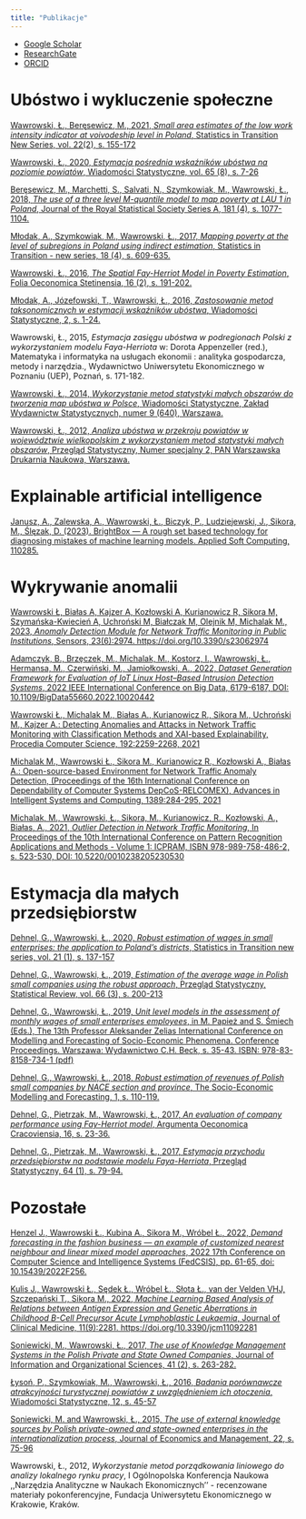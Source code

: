 ```yaml
---
title: "Publikacje"
---
```


- [Google Scholar](https://scholar.google.pl/citations?user=nQFr4NMAAAAJ)   
- [ResearchGate](https://www.researchgate.net/profile/Lukasz_Wawrowski)   
- [ORCID](https://orcid.org/0000-0002-1201-5344)


# Ubóstwo i wykluczenie społeczne

[Wawrowski, Ł., Beręsewicz, M., 2021, _Small area estimates of the low work intensity indicator at voivodeship level in Poland_, Statistics in Transition New Series, vol. 22(2), s. 155-172](articles/sit_2021.pdf)

[Wawrowski, Ł., 2020, _Estymacja pośrednia wskaźników ubóstwa na poziomie powiatów_, Wiadomości Statystyczne, vol. 65 (8), s. 7-26](https://ws.stat.gov.pl/Article/2020/8/007-026)

[Beręsewicz, M., Marchetti, S., Salvati, N., Szymkowiak, M., Wawrowski, Ł., 2018, _The use of a three level M-quantile model to map poverty at LAU 1 in Poland_, Journal of the Royal Statistical Society Series A, 181 (4), s. 1077-1104.](https://rss.onlinelibrary.wiley.com/doi/10.1111/rssa.12349)

[Młodak, A., Szymkowiak, M., Wawrowski, Ł., 2017, _Mapping poverty at the level of subregions in Poland using indirect estimation_, Statistics in Transition - new series, 18 (4), s. 609-635.](articles/sit_2017.pdf)

[Wawrowski, Ł., 2016, _The Spatial Fay-Herriot Model in Poverty Estimation_, Folia Oeconomica Stetinensia, 16 (2), s. 191-202.](articles/folia_2016.pdf)

[Młodak, A., Józefowski, T., Wawrowski, Ł., 2016, _Zastosowanie metod taksonomicznych w estymacji wskaźników ubóstwa_, Wiadomości Statystyczne, 2, s. 1-24.](articles/ws_2016_02.pdf)

Wawrowski, Ł., 2015, _Estymacja zasięgu ubóstwa w podregionach Polski z wykorzystaniem modelu Faya-Herriota_ w: Dorota Appenzeller (red.), Matematyka i informatyka na usługach ekonomii : analityka gospodarcza, metody i narzędzia., Wydawnictwo Uniwersytetu Ekonomicznego w Poznaniu (UEP), Poznań, s. 171-182.

[Wawrowski, Ł., 2014, _Wykorzystanie metod statystyki małych obszarów do tworzenia map ubóstwa w Polsce_, Wiadomości Statystyczne, Zakład Wydawnictw Statystycznych, numer 9 (640),  Warszawa.](articles/ws_2014.pdf)

[Wawrowski, Ł., 2012, _Analiza ubóstwa w przekroju powiatów w województwie wielkopolskim z wykorzystaniem metod statystyki małych obszarów_, Przegląd Statystyczny, Numer specjalny 2, PAN Warszawska Drukarnia Naukowa, Warszawa.](articles/ps_2012.pdf)

# Explainable artificial intelligence

[Janusz, A., Zalewska, A., Wawrowski, Ł., Biczyk, P., Ludziejewski, J., Sikora, M., Ślęzak, D. (2023). BrightBox — A rough set based technology for diagnosing mistakes of machine learning models. Applied Soft Computing, 110285.](https://www.sciencedirect.com/science/article/pii/S1568494623003034?casa_token=nDCjKI9F1m4AAAAA:64T2RssPagT6VatwfVQmfoSiWzzVu6La7YXuZMM5HOwoKhk_9TSQaqiZni4hSHdkNzPMofWP_CAN)

# Wykrywanie anomalii

[Wawrowski Ł, Białas A, Kajzer A, Kozłowski A, Kurianowicz R, Sikora M, Szymańska-Kwiecień A, Uchroński M, Białczak M, Olejnik M, Michalak M., 2023, _Anomaly Detection Module for Network Traffic Monitoring in Public Institutions_, Sensors, 23(6):2974. https://doi.org/10.3390/s23062974](articles/sensors_2023.pdf)

[Adamczyk, B., Brzȩczek, M., Michalak, M., Kostorz, I., Wawrowski, Ł., Hermansa, M., Czerwiński, M., Jamiołkowski, A., 2022, _Dataset Generation Framework for Evaluation of IoT Linux Host–Based Intrusion Detection Systems_, 2022 IEEE International Conference on Big Data, 6179-6187, DOI: 10.1109/BigData55660.2022.10020442](https://ieeexplore.ieee.org/document/10020442)

[Wawrowski Ł., Michalak M., Białas A., Kurianowicz R., Sikora M., Uchroński M., Kajzer A.: Detecting Anomalies and Attacks in Network Traffic Monitoring with Classification Methods and XAI-based Explainability, Procedia Computer Science, 192:2259-2268, 2021](articles/kes_2021.pdf)

[Michalak M., Wawrowski Ł., Sikora M., Kurianowicz R., Kozłowski A., Białas A.: Open-source-based Environment for Network Traffic Anomaly Detection, (Proceedings of the 16th International Conference on Dependability of Computer Systems DepCoS-RELCOMEX), Advances in Intelligent Systems and Computing, 1389:284-295, 2021](https://link.springer.com/chapter/10.1007/978-3-030-76773-0_28)

[Michalak, M., Wawrowski, Ł., Sikora, M., Kurianowicz, R., Kozłowski, A., Białas, A., 2021, _Outlier Detection in Network Traffic Monitoring_, In Proceedings of the 10th International Conference on Pattern Recognition Applications and Methods - Volume 1: ICPRAM, ISBN 978-989-758-486-2, s. 523-530, DOI: 10.5220/0010238205230530](articles/icpram_2021.pdf)

# Estymacja dla małych przedsiębiorstw

[Dehnel, G., Wawrowski, Ł., 2020, _Robust estimation of wages in small enterprises: the application to Poland’s districts_, Statistics in Transition new series, vol. 21 (1), s. 137-157](articles/sit_2020.pdf)

[Dehnel, G., Wawrowski, Ł., 2019, _Estimation of the average wage in Polish small companies using the robust approach_, Przegląd Statystyczny, Statistical Review, vol. 66 (3), s. 200-213](articles/ps_2019.pdf)

[Dehnel, G., Wawrowski, Ł., 2019, _Unit level models in the assessment of monthly wages of small enterprises employees_, in M. Papież and S. Śmiech (Eds.), The 13th Professor Aleksander Zelias International Conference on Modelling and Forecasting of Socio-Economic Phenomena. Conference Proceedings. Warszawa: Wydawnictwo C.H. Beck, s. 35-43. ISBN: 978-83-8158-734-1 (pdf)](articles/proc_2019.pdf)

[Dehnel, G., Wawrowski, Ł., 2018, _Robust estimation of revenues of Polish small companies by NACE section and province_, The Socio-Economic Modelling and Forecasting, 1, s. 110-119.](articles/proc_2018.pdf)

[Dehnel, G., Pietrzak, M., Wawrowski, Ł., 2017, _An evaluation of company performance using Fay-Herriot model_, Argumenta Oeconomica Cracoviensia,  16, s. 23-36.](articles/aoc_2017.pdf)

[Dehnel, G., Pietrzak, M., Wawrowski, Ł., 2017, _Estymacja przychodu przedsiębiorstw na podstawie modelu Faya-Herriota_, Przegląd Statystyczny, 64 (1), s. 79-94.](articles/ps_2017.pdf)

# Pozostałe

[Henzel J., Wawrowski Ł., Kubina A., Sikora M., Wróbel Ł., 2022, _Demand forecasting in the fashion business — an example of customized nearest neighbour and linear mixed model approaches_, 2022 17th Conference on Computer Science and Intelligence Systems (FedCSIS), pp. 61-65, doi: 10.15439/2022F256.](https://ieeexplore.ieee.org/document/9909498)

[Kulis J., Wawrowski Ł., Sędek Ł., Wróbel Ł., Słota Ł., van der Velden VHJ, Szczepański T., Sikora M., 2022, _Machine Learning Based Analysis of Relations between Antigen Expression and Genetic Aberrations in Childhood B-Cell Precursor Acute Lymphoblastic Leukaemia_, Journal of Clinical Medicine, 11(9):2281. https://doi.org/10.3390/jcm11092281](articles/jcm2022.pdf)

[Soniewicki, M., Wawrowski, Ł., 2017, _The use of Knowledge Management Systems in the Polish Private and State Owned Companies_, Journal of Information and Organizational Sciences, 41 (2), s. 263-282.](articles/jios_2017.pdf)

[Łysoń, P., Szymkowiak, M., Wawrowski, Ł., 2016, _Badania porównawcze atrakcyjności turystycznej powiatów z uwzględnieniem ich otoczenia_, Wiadomości Statystyczne, 12, s. 45-57](articles/ws_2016_12.pdf)

[Soniewicki, M. and Wawrowski, Ł., 2015, _The use of external knowledge sources by Polish private-owned and state-owned enterprises in the internationalization process_, Journal of Economics and Management, 22, s. 75-96](articles/jem_2015.pdf)

Wawrowski, Ł., 2012, _Wykorzystanie metod porządkowania liniowego do analizy lokalnego rynku pracy_, I Ogólnopolska Konferencja Naukowa ,,Narzędzia Analityczne w Naukach Ekonomicznych'' - recenzowane materiały pokonferencyjne, Fundacja Uniwersytetu Ekonomicznego w Krakowie, Kraków.